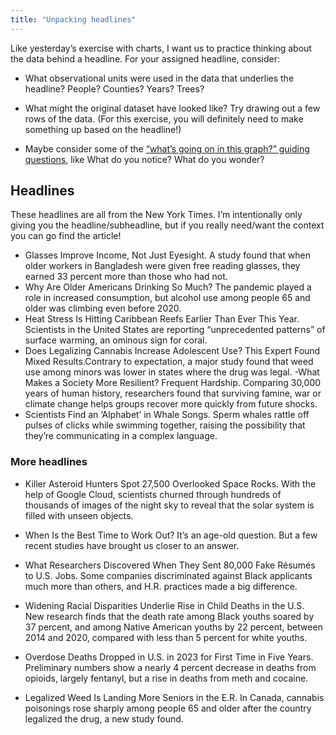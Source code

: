 ```yaml
---
title: "Unpacking headlines"
---
```


Like yesterday's exercise with charts, I want us to practice thinking about the data behind a headline. For your assigned headline, consider:

-   What observational units were used in the data that underlies the headline? People? Counties? Years? Trees?

-   What might the original dataset have looked like? Try drawing out a few rows of the data. (For this exercise, you will definitely need to make something up based on the headline!)

-   Maybe consider some of the ["what's going on in this graph?" guiding questions](https://www.nytimes.com/2021/07/28/learning/introduction-to-whats-going-on-in-this-graph.html), like What do you notice? What do you wonder?

## Headlines

These headlines are all from the New York Times. I'm intentionally only giving you the headline/subheadline, but if you really need/want the context you can go find the article!

-   Glasses Improve Income, Not Just Eyesight. A study found that when older workers in Bangladesh were given free reading glasses, they earned 33 percent more than those who had not.
-   Why Are Older Americans Drinking So Much? The pandemic played a role in increased consumption, but alcohol use among people 65 and older was climbing even before 2020.
-   Heat Stress Is Hitting Caribbean Reefs Earlier Than Ever This Year. Scientists in the United States are reporting “unprecedented patterns” of surface warming, an ominous sign for coral.
-   Does Legalizing Cannabis Increase Adolescent Use? This Expert Found Mixed Results.Contrary to expectation, a major study found that weed use among minors was lower in states where the drug was legal. -What Makes a Society More Resilient? Frequent Hardship. Comparing 30,000 years of human history, researchers found that surviving famine, war or climate change helps groups recover more quickly from future shocks.
-   Scientists Find an ‘Alphabet’ in Whale Songs. Sperm whales rattle off pulses of clicks while swimming together, raising the possibility that they’re communicating in a complex language.

### More headlines

-   Killer Asteroid Hunters Spot 27,500 Overlooked Space Rocks. With the help of Google Cloud, scientists churned through hundreds of thousands of images of the night sky to reveal that the solar system is filled with unseen objects.

-   When Is the Best Time to Work Out? It’s an age-old question. But a few recent studies have brought us closer to an answer.

-   What Researchers Discovered When They Sent 80,000 Fake Résumés to U.S. Jobs. Some companies discriminated against Black applicants much more than others, and H.R. practices made a big difference.

-   Widening Racial Disparities Underlie Rise in Child Deaths in the U.S. New research finds that the death rate among Black youths soared by 37 percent, and among Native American youths by 22 percent, between 2014 and 2020, compared with less than 5 percent for white youths.

-   Overdose Deaths Dropped in U.S. in 2023 for First Time in Five Years. Preliminary numbers show a nearly 4 percent decrease in deaths from opioids, largely fentanyl, but a rise in deaths from meth and cocaine.

-   Legalized Weed Is Landing More Seniors in the E.R. In Canada, cannabis poisonings rose sharply among people 65 and older after the country legalized the drug, a new study found.
